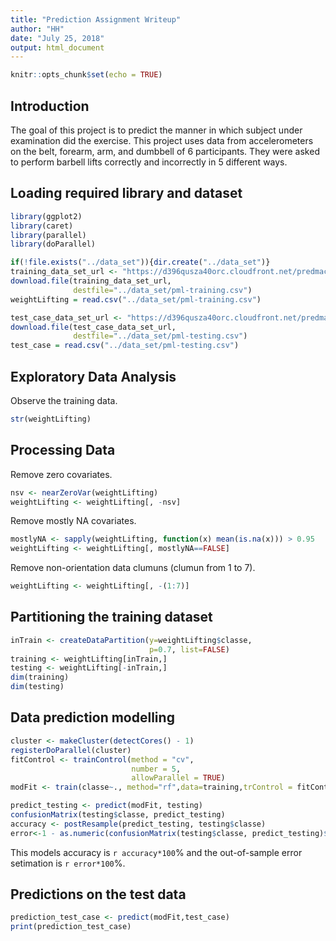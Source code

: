 ---
title: "Prediction Assignment Writeup"
author: "HH"
date: "July 25, 2018"
output: html_document
---

```{r setup, include=FALSE}
knitr::opts_chunk$set(echo = TRUE)
```


## Introduction
The goal of this project is to predict the manner in which subject under examination did the exercise. This project uses data from accelerometers on the belt, forearm, arm, and dumbbell of 6 participants. They were asked to perform barbell lifts correctly and incorrectly in 5 different ways.

## Loading required library and dataset
```{r warning=FALSE, echo=TRUE}
library(ggplot2)
library(caret)
library(parallel)
library(doParallel)

if(!file.exists("../data_set")){dir.create("../data_set")}
training_data_set_url <- "https://d396qusza40orc.cloudfront.net/predmachlearn/pml-training.csv"
download.file(training_data_set_url,
              destfile="../data_set/pml-training.csv")
weightLifting = read.csv("../data_set/pml-training.csv")

test_case_data_set_url <- "https://d396qusza40orc.cloudfront.net/predmachlearn/pml-testing.csv"
download.file(test_case_data_set_url,
              destfile="../data_set/pml-testing.csv")
test_case = read.csv("../data_set/pml-testing.csv")

```
## Exploratory Data Analysis
Observe the training data.
```{r warning=FALSE, echo=TRUE}
str(weightLifting)
```

## Processing Data
Remove zero covariates.
```{r warning=FALSE, echo=TRUE}
nsv <- nearZeroVar(weightLifting)
weightLifting <- weightLifting[, -nsv]
```
Remove mostly NA covariates.
```{r warning=FALSE, echo=TRUE}
mostlyNA <- sapply(weightLifting, function(x) mean(is.na(x))) > 0.95
weightLifting <- weightLifting[, mostlyNA==FALSE]
```
Remove non-orientation data clumuns (clumun from 1 to 7).
```{r warning=FALSE, echo=TRUE}
weightLifting <- weightLifting[, -(1:7)]
```
## Partitioning the training dataset
```{r warning=FALSE, echo=TRUE}
inTrain <- createDataPartition(y=weightLifting$classe,
                               p=0.7, list=FALSE)
training <- weightLifting[inTrain,]
testing <- weightLifting[-inTrain,]
dim(training)
dim(testing)
```
## Data prediction modelling
```{r warning=FALSE, echo=TRUE}
cluster <- makeCluster(detectCores() - 1)
registerDoParallel(cluster)
fitControl <- trainControl(method = "cv",
                           number = 5,
                           allowParallel = TRUE)
modFit <- train(classe~., method="rf",data=training,trControl = fitControl)

predict_testing <- predict(modFit, testing)
confusionMatrix(testing$classe, predict_testing)
accuracy <- postResample(predict_testing, testing$classe)
error<-1 - as.numeric(confusionMatrix(testing$classe, predict_testing)$overall[1])
```
This models accuracy is `r accuracy*100`% and the out-of-sample error setimation is `r error*100`%.

## Predictions on the test data
```{r warning=FALSE, echo=TRUE}
prediction_test_case <- predict(modFit,test_case)
print(prediction_test_case)
```


